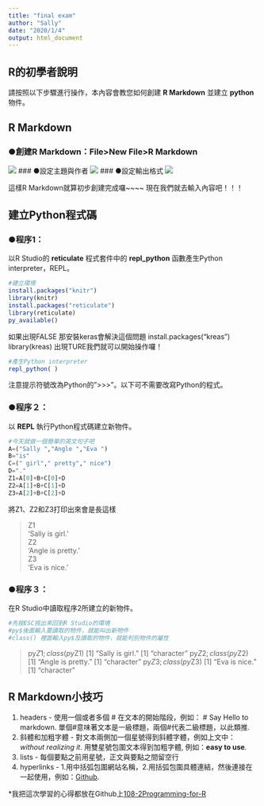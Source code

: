 ```yaml
---
title: "final exam"
author: "Sally"
date: "2020/1/4"
output: html_document
---
```



## **R的初學者說明** 
請按照以下步驟進行操作，本內容會教您如何創建 **R Markdown** 並建立 **python** 物件。



## **R Markdown**
### ●創建R Markdown：File>New File>R Markdown
![](https://i.imgur.com/6oYxMkN.png)
### ●設定主題與作者
![](https://i.imgur.com/UXBCkv2.png)
### ●設定輸出格式
![](https://i.imgur.com/6usfx8a.png)

這樣R Markdown就算初步創建完成囉~~~~
現在我們就去輸入內容吧！！！


## **建立Python程式碼** 

### ●程序1：
以R Studio的 **reticulate** 程式套件中的 **repl_python** 函數產生Python interpreter，REPL。



```{r}　
#建立環境
install.packages("knitr")
library(knitr)
install.packages("reticulate")
library(reticulate)
py_available()
```


如果出現FALSE 那安裝keras會解決這個問題
install.packages("kreas")
library(kreas)
出現TURE我們就可以開始操作囉！




```r
#產生Python interpreter
repl_python( )
```


注意提示符號改為Python的”>>>”。以下可不需要改寫Python的程式。


### ●程序２：
以 **REPL** 執行Python程式碼建立新物件。

```python
#今天就做一個簡單的英文句子吧
A=("Sally ","Angle ","Eva ")
B="is"
C=(" girl"," pretty"," nice")
D="."
Z1=A[0]+B+C[0]+D
Z2=A[1]+B+C[1]+D
Z3=A[2]+B+C[2]+D
```
將Z1、Z2和Z3打印出來會是長這樣

>Z1<br />
'Sally is girl.'<br />
> Z2<br />
'Angle is pretty.'<br />
>Z3<br />
'Eva is nice.'

### ●程序３：
在R Studio中讀取程序2所建立的新物件。

```r
#先按ESC挑出來回到R Studio的環境
#py$後面輸入要讀取的物件，就能叫出新物件
#class() 裡面輸入py$及讀取的物件，就能判別物件的屬性
```


> py$Z1;class(py$Z1)
[1] "Sally is girl."
[1] "character"
> py$Z2;class(py$Z2)
[1] "Angle is pretty."
[1] "character"
> py$Z3;class(py$Z3)
[1] "Eva is nice."
[1] "character"


## **R Markdown小技巧** 
1. headers - 使用一個或者多個 # 在文本的開始階段，例如： # Say Hello to markdown. 單個#意味著文本是一級標題，兩個#代表二級標題，以此類推.
2. 斜體和加粗字體 - 對文本兩側加一個星號得到斜體字體，例如上文中：*without realizing it*. 用雙星號包圍文本得到加粗字體, 例如：**easy to use**.
3. lists - 每個要點之前用星號，正文與要點之間留空行
4. hyperlinks - 1.用中括弧包圍網站名稱，2.用括弧包圍具體連結，然後連接在一起使用，例如：[Github](Build software better, together).

*我把這次學習的心得都放在Github上[108-2Programming-for-R](https://github.com/10732040/108-2Programming-for-R)
